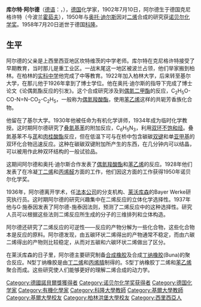 {{Infobox scientist
|name = Kurt Alder
|image = Kurt_Alder_Nobel.jpg
|image_size = 200px
|birth_date = {{birth date|1902|7|10|mf=y}}
|birth_place = [[德意志帝国|德意志帝国]][[西里西亚|西里西亚]][[克尼格许特|克尼格许特]] 
|nationality =  德国
|death_date = {{death date and age|df=yes|1958|6|20|1902|7|10}}
|death_place =  西德[[科隆|科隆]]
|field = [[有机化学|有机化学]] 
|work_institution = [[法本公司|法本公司]]、<br>[[科隆大学|科隆大学]]
|alma_mater = [[柏林大学|柏林大学]] <br> [[基尔大学|基尔大学]]
|known_for  = [[迪尔斯-阿尔德反应|迪尔斯-阿尔德反应]]
|prizes =  [[诺贝尔化学奖|诺贝尔化学奖]] (1950) 
}}
'''库尔特·阿尔德'''（[[德语|德语]]：'''{{lang|de|Kurt Alder}}'''，{{bd|1902年|7月10日|1958年|6月20日|catIdx=A}}），[[德国|德国]]化学家，1902年7月10日，阿尔德生于德国克尼格许特（今波兰[[霍茹夫|霍茹夫]]），1950年与[[奥托·迪尔斯|奥托·迪尔斯]]因对[[二烯|二烯]]合成的研究获[[诺贝尔化学奖|诺贝尔化学奖]]。1958年7月20日逝世于德国[[科隆|科隆]]。

== 生平 ==
阿尔德的父亲是上西里西亚地区坎特维茨的中学老师。库尔特在克尼格许特接受了早期教育，当时那儿是重工业区。一战末尾这一地区被波兰占领，他们举家搬到柏林。在柏林的[[实科中学|实科中学]]他完成了中等教育。1922年加入柏林大学，后来转至基尔大学，在那儿他于1926年拿到了博士学位。他在奥托·迪尔斯的指导下完成了博士论文《论偶氮酯反应的引发》。这个合成研究涉及到[[偶氮二甲酯|偶氮二甲酯]]的反应，C<sub>2</sub>H<sub>5</sub>O-CO-N=N-CO<sub>2</sub>-C<sub>2</sub>H<sub>5</sub>，一般称为[[偶氮羧酸酯|偶氮羧酸酯]]，使用[[苯乙烯|苯乙烯]]这样的共轭芳香族化合物。

他留在了基尔大学。1930年他被任命为有机化学讲师，1934年成为临时化学教授。这时期阿尔德研究了[[叠氮基苯|叠氮基苯]]的附加反应，C<sub>6</sub>H<sub>5</sub>N<sub>3</sub>，利用[[双环|双环]][[不饱和烃|不饱和烃]]。叠氮基苯不与[[芪|芪]]和[[肉桂酸酯|肉桂酸酯]]反应，但在低温下可与在桥中包含碳碳[[双键|双键]]和单[[亚甲基|亚甲基]]的双环化合物迅速反应。这种在碳碳双键附加所产生的东西，在几分钟内可以结晶，可以被用作此种双环结构的一般试验品。

这期间阿尔德和奥托·迪尔斯合作发表了[[偶氮羧酸酯|偶氮羧酸酯]]和[[苯乙烯|苯乙烯]]的反应。1928年他们发表了在冷凝[[丁二烯|丁二烯]]和[[丙烯醛|丙烯醛]]方面的工作，他们因这方面的工作获得1950年诺贝尔化学奖。

1936年，阿尔德离开学术，任[[法本公司|法本公司]]的分支机构、[[莱沃库森|莱沃库森]]的Bayer Werke研究执行员。这时期阿尔德的研究兴趣集中在二烯反应的立体化学选择性。1937年他与G·施泰因发表了阿尔德-施泰因法则，预测了二烯反应中的这种选择性。研究人员可以根据这些法则二烯反应所生成的分子的三维排列和立体构造。

阿尔德还研究了二烯反应的可逆性——反应的产物分解为一些化合物，这些化合物本是反应的原料。阿尔德发现，由五碳环状二烯得出的产物通常不稳定，而由六碳二烯得出的产物则比较稳定，从而对五碳和六碳环状二烯做出了区分。

在莱沃库森的日子里，阿尔德主要研究制备[[合成橡胶|合成橡胶]]及合成[[丁纳橡胶|丁纳橡胶]](Buna)的聚合反应。N型丁纳橡胶是由[[丁二烯|丁二烯]]和[[丙烯腈|丙烯腈]]制得的。S型丁纳橡胶丁二烯和[[苯乙烯|苯乙烯]]聚合而成。这些研究使人们能够更好的理解二烯合成的动力学。

{{诺贝尔化学奖获得者(1926年-1950年)}}


{{Authority control}}
{{DEFAULTSORT:Alder, Kurt}}

[[Category:德國諾貝爾獎獲得者|Category:德國諾貝爾獎獲得者]]
[[Category:诺贝尔化学奖获得者|Category:诺贝尔化学奖获得者]]
[[Category:德国化学家|Category:德国化学家]]
[[Category:有機化學家|Category:有機化學家]]
[[Category:科隆大學教師|Category:科隆大學教師]]
[[Category:基爾大學教師|Category:基爾大學教師]]
[[Category:基爾大學校友|Category:基爾大學校友]]
[[Category:柏林洪堡大學校友|Category:柏林洪堡大學校友]]
[[Category:西里西亞人|Category:西里西亞人]]
